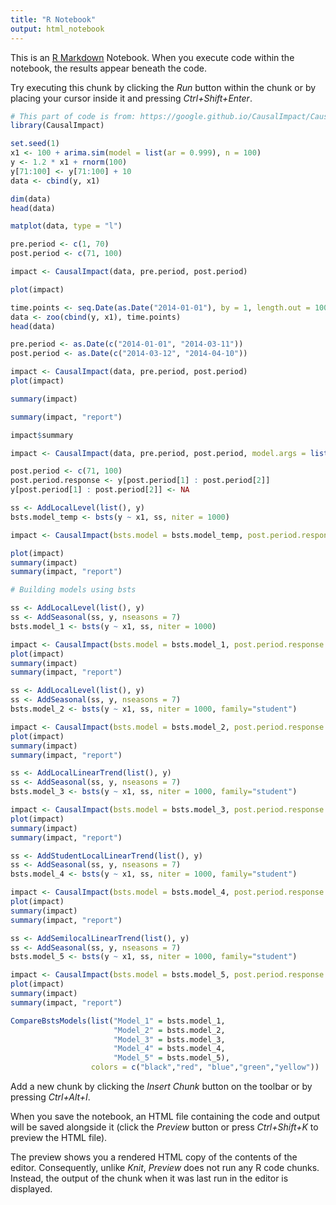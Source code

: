 ---
title: "R Notebook"
output: html_notebook
---

This is an [R Markdown](http://rmarkdown.rstudio.com) Notebook. When you execute code within the notebook, the results appear beneath the code. 

Try executing this chunk by clicking the *Run* button within the chunk or by placing your cursor inside it and pressing *Ctrl+Shift+Enter*. 

```{r}

# This part of code is from: https://google.github.io/CausalImpact/CausalImpact.html
library(CausalImpact)

set.seed(1)
x1 <- 100 + arima.sim(model = list(ar = 0.999), n = 100)
y <- 1.2 * x1 + rnorm(100)
y[71:100] <- y[71:100] + 10
data <- cbind(y, x1)

dim(data)
head(data)

matplot(data, type = "l")

pre.period <- c(1, 70)
post.period <- c(71, 100)

impact <- CausalImpact(data, pre.period, post.period)

plot(impact)

time.points <- seq.Date(as.Date("2014-01-01"), by = 1, length.out = 100)
data <- zoo(cbind(y, x1), time.points)
head(data)

pre.period <- as.Date(c("2014-01-01", "2014-03-11"))
post.period <- as.Date(c("2014-03-12", "2014-04-10"))

impact <- CausalImpact(data, pre.period, post.period)
plot(impact)

summary(impact)

summary(impact, "report")

impact$summary

impact <- CausalImpact(data, pre.period, post.period, model.args = list(niter = 5000, nseasons = 7))

post.period <- c(71, 100)
post.period.response <- y[post.period[1] : post.period[2]]
y[post.period[1] : post.period[2]] <- NA

ss <- AddLocalLevel(list(), y)
bsts.model_temp <- bsts(y ~ x1, ss, niter = 1000)

impact <- CausalImpact(bsts.model = bsts.model_temp, post.period.response = post.period.response)

plot(impact)
summary(impact)
summary(impact, "report")

```

```{r}
# Building models using bsts

ss <- AddLocalLevel(list(), y)
ss <- AddSeasonal(ss, y, nseasons = 7)
bsts.model_1 <- bsts(y ~ x1, ss, niter = 1000)

impact <- CausalImpact(bsts.model = bsts.model_1, post.period.response = post.period.response)
plot(impact)
summary(impact)
summary(impact, "report")
```

```{r}

ss <- AddLocalLevel(list(), y)
ss <- AddSeasonal(ss, y, nseasons = 7)
bsts.model_2 <- bsts(y ~ x1, ss, niter = 1000, family="student")

impact <- CausalImpact(bsts.model = bsts.model_2, post.period.response = post.period.response)
plot(impact)
summary(impact)
summary(impact, "report")

```

```{r}
ss <- AddLocalLinearTrend(list(), y)
ss <- AddSeasonal(ss, y, nseasons = 7)
bsts.model_3 <- bsts(y ~ x1, ss, niter = 1000, family="student")

impact <- CausalImpact(bsts.model = bsts.model_3, post.period.response = post.period.response)
plot(impact)
summary(impact)
summary(impact, "report")
```

```{r}
ss <- AddStudentLocalLinearTrend(list(), y)
ss <- AddSeasonal(ss, y, nseasons = 7)
bsts.model_4 <- bsts(y ~ x1, ss, niter = 1000, family="student")

impact <- CausalImpact(bsts.model = bsts.model_4, post.period.response = post.period.response)
plot(impact)
summary(impact)
summary(impact, "report")
```

```{r}
ss <- AddSemilocalLinearTrend(list(), y)
ss <- AddSeasonal(ss, y, nseasons = 7)
bsts.model_5 <- bsts(y ~ x1, ss, niter = 1000, family="student")

impact <- CausalImpact(bsts.model = bsts.model_5, post.period.response = post.period.response)
plot(impact)
summary(impact)
summary(impact, "report")
```

```{r}
CompareBstsModels(list("Model_1" = bsts.model_1,
                       "Model_2" = bsts.model_2,
                       "Model_3" = bsts.model_3,
                       "Model_4" = bsts.model_4,
                       "Model_5" = bsts.model_5),
                  colors = c("black","red", "blue","green","yellow"))
```

Add a new chunk by clicking the *Insert Chunk* button on the toolbar or by pressing *Ctrl+Alt+I*.

When you save the notebook, an HTML file containing the code and output will be saved alongside it (click the *Preview* button or press *Ctrl+Shift+K* to preview the HTML file).

The preview shows you a rendered HTML copy of the contents of the editor. Consequently, unlike *Knit*, *Preview* does not run any R code chunks. Instead, the output of the chunk when it was last run in the editor is displayed.
